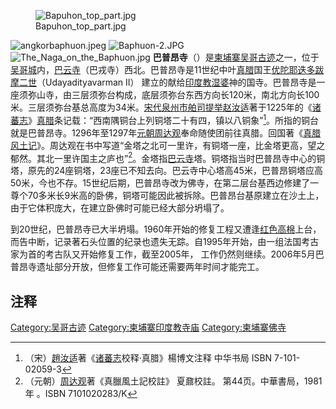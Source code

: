 {{coor icon|13|26|37|N|103|51|21|E|1000000}}
[[File:Bapuhon_top_part.jpg|thumb]]

[[File:angkorbaphuon.jpeg|right]]
[[File:Baphuon-2.JPG|thumb]]
[[File:The_Naga_on_the_Baphuon.jpg|thumb]]
'''巴普昂寺'''（{{kmr|k=ប្រាសាទបាពួន|r=Baphuon}}）是[[柬埔寨|柬埔寨]][[吴哥古迹|吴哥古迹]]之一，位于[[吴哥城|吴哥城]]内，[[巴戎寺|巴云寺]]（巴戎寺）西北。巴普昂寺是11世纪中叶[[真腊|真腊]]国王[[优陀耶迭多跋摩二世|优陀耶迭多跋摩二世]]（Udayadityavarman II） 建立的献给[[印度教|印度教]][[湿婆|湿婆]]神的国寺。巴普昂寺是一座须弥山寺，由三层须弥台构成，底层须弥台东西方向长120米，南北方向长100米。三层须弥台基总高度为34米。[[宋代|宋代]][[泉州|泉州]][[市舶司|市舶司]][[提举|提举]][[赵汝适|赵汝适]]著于1225年的《[[诸蕃志|诸蕃志]]》[[真腊|真腊]]条记载：“西南隅铜台上列铜塔二十有四，镇以八铜象”<ref>（宋）[[趙汝适|趙汝适]]著《[[诸蕃志|诸蕃志]]校释·真腊》楊博文注释 中华书局 ISBN 7-101-02059-3 </ref>。所指的铜台就是巴普昂寺。1296年至1297年[[元朝|元朝]][[周达观|周达观]]奉命随使团前往真腊。回国著《[[真腊风土记|真腊风土记]]》。周达观在书中写道“金塔之北可一里许，有铜塔一座，比金塔更高，望之郁然。其北一里许国主之庐也”<ref>（元朝）[[周达观|周达观]]著《真臘風土記校註》  夏鼐校註。 第44页。中華書局，1981年 。ISBN 7101020283/K </ref>。金塔指[[巴戎寺|巴云寺]]塔。铜塔指当时巴普昂寺中心的铜塔，原先的24座铜塔，23座已不知去向。巴云寺中心塔高45米，巴普昂铜塔应高50米，今也不存。15世纪后期，巴普昂寺改为佛寺，在第二层台基西边修建了一尊个70多米长9米高的卧佛，铜塔可能因此被拆除。巴普昂台基原建立在沙土上，由于它体积庞大，在建立卧佛时可能已经大部分坍塌了。

到20世纪，巴普昂寺已大半坍塌。1960年开始的修复工程又遭逢[[红色高棉|红色高棉]]上台，而告中断，记录著石头位置的纪录也遗失无踪。自1995年开始，由一组法国考古家为首的考古队又开始修复工作，截至2005年， 工作仍然则继续。2006年5月巴普昂寺遗址部分开放，但修复工作可能还需要两年时间才能完工。

== 注释 ==
{{reflist}}

{{吴哥古迹}}
[[Category:吴哥古迹|Category:吴哥古迹]]
[[Category:柬埔寨印度教寺庙|Category:柬埔寨印度教寺庙]]
[[Category:柬埔寨佛寺|Category:柬埔寨佛寺]]